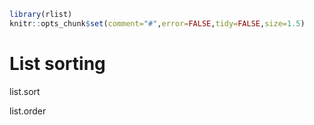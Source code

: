 <!--
%\VignetteEngine{knitr}
%\VignetteIndexEntry{List sorting}
-->

```r
library(rlist)
knitr::opts_chunk$set(comment="#",error=FALSE,tidy=FALSE,size=1.5)
```

# List sorting

list.sort

list.order
